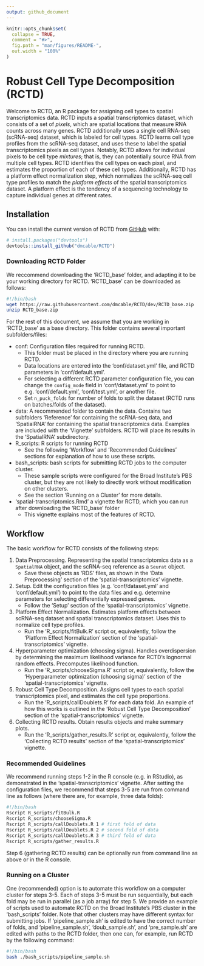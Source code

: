 ```yaml
---
output: github_document
---
```


<!-- README.md is generated from README.Rmd. Please edit that file -->

```r
knitr::opts_chunk$set(
  collapse = TRUE,
  comment = "#>",
  fig.path = "man/figures/README-",
  out.width = "100%"
)
```

# Robust Cell Type Decomposition (RCTD)

<!-- badges: start -->
<!-- badges: end -->

Welcome to RCTD, an R package for assigning cell types to spatial transcriptomics data. RCTD inputs 
a spatial transcriptomics dataset, which consists of a set of *pixels*, which are spatial locations
that measure RNA counts across many genes. RCTD additionally uses a single cell RNA-seq (scRNA-seq)
dataset, which is labeled for cell types. RCTD learns cell type profiles from the scRNA-seq dataset,
and uses these to label the spatial transcriptomics pixels as cell types. Notably, RCTD allows for
individual pixels to be cell type *mixtures*; that is, they can potentially source RNA from 
multiple cell types. RCTD identifies the cell types on each pixel, and estimates the proportion of
each of these cell types. Additionally, RCTD has a platform effect normalization step, which
normalizes the scRNA-seq cell type profiles to match the *platform effects* of the spatial 
transcriptomics dataset. A platform effect is the tendency of a sequencing technology to capture
individual genes at different rates. 

## Installation

You can install the current version of RCTD from [GitHub](https://github.com/dmcable/RCTD) with:

``` r
# install.packages("devtools")
devtools::install_github("dmcable/RCTD")
```

### Downloading RCTD Folder

We reccommend downloading the 'RCTD_base' folder, and adapting it to be your working directory for 
RCTD. 'RCTD_base' can be downloaded as follows:

```bash
#!/bin/bash
wget https://raw.githubusercontent.com/dmcable/RCTD/dev/RCTD_base.zip 
unzip RCTD_base.zip
```

For the rest of this document, we assume that you are working in 'RCTD_base' as a base directory. 
This folder contains several important subfolders/files:

* conf: Configuration files required for running RCTD.
  + This folder must be placed in the directory where you are running RCTD. 
  + Data locations are entered into the 'conf/dataset.yml' file, and RCTD parameters in 'conf/default.yml'. 
  + For selecting a different RCTD parameter configuration file, you 
    can change the `config_mode` field in 'conf/dataset.yml' to point to e.g. 'conf/default.yml', 
    'conf/test.yml', or another file. 
  + Set `n_puck_folds` for number of folds to split the dataset (RCTD runs on batches/folds of the dataset).
* data: A recommended folder to contain the data. Contains two subfolders 'Reference' for containing
the scRNA-seq data, and 'SpatialRNA' for containing the spatial transcriptomics data. Examples are included
with the 'Vignette' subfolders. RCTD will place its results in the 'SpatialRNA' subdirectory.
* R_scripts: R scripts for running RCTD
  + See the following 'Workflow' and 'Recommended Guidelines' sections for explanation of how to use these scripts. 
* bash_scripts: bash scripts for submitting RCTD jobs to the computer cluster.
  + These sample scripts were configured for the Broad Institute's PBS cluster, but they are not likely
  to directly work without modification on other clusters.
  + See the section 'Running on a Cluster' for more details.
* 'spatial-transcriptomics.Rmd' a vignette for RCTD, which you can run after downloading the 'RCTD_base' folder
  + This vignette explains most of the features of RCTD. 

## Workflow

The basic workflow for RCTD consists of the following steps:

1. Data Preprocessing. Representing the spatial transcriptomics data as a `SpatialRNA` object, 
and the scRNA-seq reference as a `Seurat` object.
    + Save these objects as 'RDS' files, as shown in the 'Data Preprocessing' section of the 
    'spatial-transcriptomics' vignette.
2. Setup. Edit the configuration files (e.g. 'conf/dataset.yml' and 'conf/default.yml') to point to 
the data files and e.g. determine parameters for selecting differentially expressed genes.
    + Follow the 'Setup' section of the 'spatial-transcriptomics' vignette. 
3. Platform Effect Normalization. Estimates platform effects between scRNA-seq dataset and spatial
transcriptomics dataset. Uses this to normalize cell type profiles. 
    + Run the 'R_scripts/fitBulk.R' script or, equivalently, follow the 
    'Platform Effect Normalization' section of the 'spatial-transcriptomics' vignette. 
4. Hyperparameter optimization (choosing sigma). Handles overdispersion by determining the maximum 
likelihood variance for RCTD's lognormal random effects. Precomputes likelihood function.
    + Run the 'R_scripts/chooseSigma.R' script or, equivalently, follow the 
    'Hyperparameter optimization (choosing sigma)' section of the 'spatial-transcriptomics' vignette. 
5. Robust Cell Type Decomposition. Assigns cell types to each spatial transcriptomics pixel, and
estimates the cell type proportions.
    + Run the 'R_scripts/callDoublets.R' for each data fold. An example of how this works is outlined in the
    'Robust Cell Type Decomposition' section of the 'spatial-transcriptomics' vignette.
6. Collecting RCTD results. Obtain results objects and make summary plots.
    + Run the 'R_scripts/gather_results.R' script or, equivalently, follow the 
    'Collecting RCTD results' section of the 'spatial-transcriptomics' vignette.
    
### Recommended Guidelines

We recommend running steps 1-2 in the R console (e.g. in RStudio), as demonstrated in the 'spatial-transcriptomics' vignette. After setting the configuration files, we recommend that steps 3-5 are run from command line as follows (where there are, for example, three data folds): 

```bash
#!/bin/bash
Rscript R_scripts/fitBulk.R
Rscript R_scripts/chooseSigma.R
Rscript R_scripts/callDoublets.R 1 # first fold of data
Rscript R_scripts/callDoublets.R 2 # second fold of data
Rscript R_scripts/callDoublets.R 3 # third fold of data
Rscript R_scripts/gather_results.R
```

Step 6 (gathering RCTD results) can be optionally run from command line as above or in the R console.

### Running on a Cluster

One (recommended) option is to automate this workflow on a computer cluster for steps 3-5. Each of steps 3-5 must be run sequentially, but each fold may be run in parallel (as a job array) for step 5. We provide an example of scripts used to automate RCTD on the Broad Institute's PBS cluster in the 'bash_scripts' folder. Note that other clusters may have different syntax for submitting jobs. If 'pipeline_sample.sh' is edited to have the correct number of folds, and 'pipeline_sample.sh', 'doub_sample.sh', and 'pre_sample.sh' are edited with paths to the RCTD folder, then one can, for example, run RCTD by the following command:

```bash
#!/bin/bash
bash ./bash_scripts/pipeline_sample.sh
```
